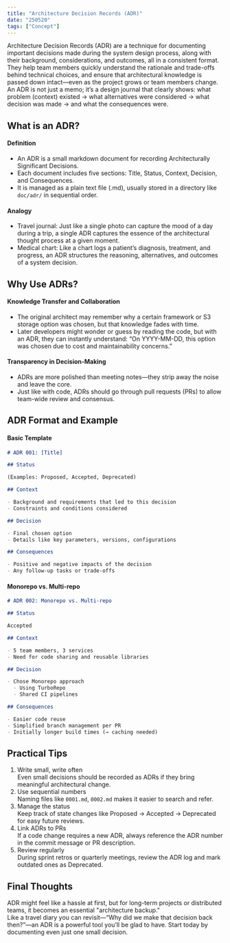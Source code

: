 ```yaml
---
title: "Architecture Decision Records (ADR)"
date: "250520"
tags: ["Concept"]
---
```


Architecture Decision Records (ADR) are a technique for documenting important decisions made during the system design process, along with their background, considerations, and outcomes, all in a consistent format.  
They help team members quickly understand the rationale and trade-offs behind technical choices, and ensure that architectural knowledge is passed down intact—even as the project grows or team members change.  
An ADR is not just a memo; it’s a design journal that clearly shows: what problem (context) existed → what alternatives were considered → what decision was made → and what the consequences were.

## What is an ADR?

#### Definition

- An ADR is a small markdown document for recording Architecturally Significant Decisions.
- Each document includes five sections: Title, Status, Context, Decision, and Consequences.
- It is managed as a plain text file (.md), usually stored in a directory like `doc/adr/` in sequential order.

#### Analogy

- Travel journal: Just like a single photo can capture the mood of a day during a trip, a single ADR captures the essence of the architectural thought process at a given moment.
- Medical chart: Like a chart logs a patient’s diagnosis, treatment, and progress, an ADR structures the reasoning, alternatives, and outcomes of a system decision.

## Why Use ADRs?

#### Knowledge Transfer and Collaboration

- The original architect may remember why a certain framework or S3 storage option was chosen, but that knowledge fades with time.
- Later developers might wonder or guess by reading the code, but with an ADR, they can instantly understand: “On YYYY-MM-DD, this option was chosen due to cost and maintainability concerns.”

#### Transparency in Decision-Making

- ADRs are more polished than meeting notes—they strip away the noise and leave the core.
- Just like with code, ADRs should go through pull requests (PRs) to allow team-wide review and consensus.

## ADR Format and Example

#### Basic Template

```markdown
# ADR 001: [Title]

## Status

(Examples: Proposed, Accepted, Deprecated)

## Context

- Background and requirements that led to this decision
- Constraints and conditions considered

## Decision

- Final chosen option
- Details like key parameters, versions, configurations

## Consequences

- Positive and negative impacts of the decision
- Any follow-up tasks or trade-offs
```

#### Monorepo vs. Multi-repo

```markdown
# ADR 002: Monorepo vs. Multi-repo

## Status

Accepted

## Context

- 5 team members, 3 services
- Need for code sharing and reusable libraries

## Decision

- Chose Monorepo approach
  - Using TurboRepo
  - Shared CI pipelines

## Consequences

- Easier code reuse
- Simplified branch management per PR
- Initially longer build times (→ caching needed)
```

## Practical Tips

1. Write small, write often  
   Even small decisions should be recorded as ADRs if they bring meaningful architectural change.
2. Use sequential numbers  
   Naming files like `0001.md`, `0002.md` makes it easier to search and refer.
3. Manage the status  
   Keep track of state changes like Proposed → Accepted → Deprecated for easy future reviews.
4. Link ADRs to PRs  
   If a code change requires a new ADR, always reference the ADR number in the commit message or PR description.
5. Review regularly  
   During sprint retros or quarterly meetings, review the ADR log and mark outdated ones as Deprecated.

## Final Thoughts

ADR might feel like a hassle at first, but for long-term projects or distributed teams, it becomes an essential "architecture backup."  
Like a travel diary you can revisit—“Why did we make that decision back then?”—an ADR is a powerful tool you’ll be glad to have. Start today by documenting even just one small decision.
